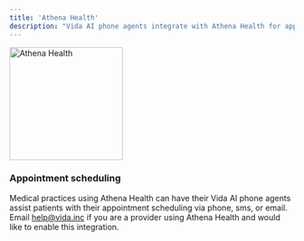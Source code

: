 ```yaml
---
title: 'Athena Health'
description: "Vida AI phone agents integrate with Athena Health for appointment scheduling and more!"
---
```


<img src="https://vidapublic.s3.us-east-2.amazonaws.com/athena-health-logo.png" alt="Athena Health" noZoom width="200" />

### Appointment scheduling

Medical practices using Athena Health can have their Vida AI phone agents assist patients with their appointment scheduling via phone, sms, or email. Email help@vida.inc if you are a provider using Athena Health and would like to enable this integration.